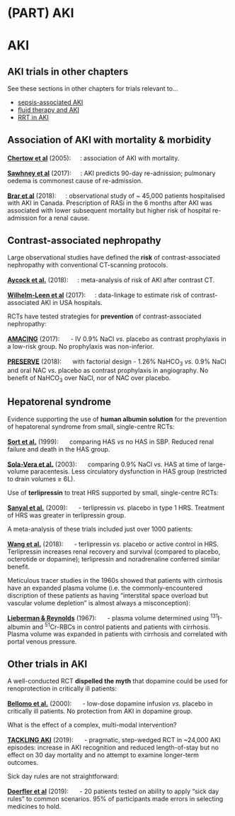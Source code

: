 # (PART) AKI {-}

# AKI

## AKI trials in other chapters

See these sections in other chapters for trials relevant to...  

+ [sepsis-associated AKI](#sepsis)  
+ [fluid therapy and AKI](#fluids)  
+ [RRT in AKI](#acute_RRT)    


## Association of AKI with mortality & morbidity

[**Chertow et al**](https://www.ncbi.nlm.nih.gov/pubmed/16177006) (2005): ![](Logo_OBS.png){height=1.2em}: association of AKI with mortality.  

[**Sawhney et al**](https://www.ncbi.nlm.nih.gov/pubmed/28061831) (2017): ![](Logo_OBS.png){height=1.2em}: AKI predicts 90-day re-adnission; pulmonary oedema is commonest cause of re-admission.  

[**Brar et al**](https://www.ncbi.nlm.nih.gov/pubmed/30422153) (2018): ![](Logo_OBS.png){height=1.2em}: observational study of \~ 45,000 patients hospitalised with AKI in Canada.  Prescription of RASi in the 6 months after AKI was associated with lower subsequent mortality but higher risk of hospital re-admission for a renal cause.  


## Contrast-associated nephropathy

Large observational studies have defined the **risk** of contrast-associated nephropathy with conventional CT-scanning protocols.  

[**Aycock et al.**](https://www.ncbi.nlm.nih.gov/pubmed/28811122) (2018): ![](Logo_OBS.png){height=1.2em}: meta-analysis of risk of AKI after contrast CT.  

[**Wilhelm-Leen et al**](https://www.ncbi.nlm.nih.gov/pubmed/27688297) (2017): ![](Logo_OBS.png){height=1.2em}: data-linkage to estimate risk of contrast-associated AKI in USA hospitals.  


RCTs have tested strategies for **prevention** of contrast-associated nephropathy:

[**AMACING**](https://www.ncbi.nlm.nih.gov/pubmed/28233565) (2017): ![](Logo_RCT.png){height=1.2em} - IV 0.9% NaCl *vs.* placebo as contrast prophylaxis in a low-risk group.  No prophylaxis was non-inferior.  

[**PRESERVE**](https://www.ncbi.nlm.nih.gov/pubmed/29130810) (2018): ![](Logo_RCT.png){height=1.2em} with factorial design - 1.26% NaHCO~3~ *vs.* 0.9% NaCl and oral NAC *vs.* placebo as contrast prophylaxis in angiography. No benefit of NaHCO~3~ over NaCl, nor of NAC over placebo.  


## Hepatorenal syndrome

Evidence supporting the use of **human albumin solution** for the prevention of hepatorenal syndrome from small, single-centre RCTs:

[**Sort et al.**](https://www.ncbi.nlm.nih.gov/pubmed/10432325) (1999): ![](Logo_RCT.png){height=1.2em} comparing HAS *vs* no HAS in SBP. Reduced renal failure and death in the HAS group.  

[**Sola-Vera et al.**](https://www.ncbi.nlm.nih.gov/pubmed/12717396) (2003): ![](Logo_RCT.png){height=1.2em} comparing 0.9% NaCl *vs.* HAS at time of large-volume paracentesis. Less circulatory dysfunction in HAS group (restricted to drain volumes $\geq$ 6L).  

Use of **terlipressin** to treat HRS supported by small, single-centre RCTs:

[**Sanyal et al.**](https://www.ncbi.nlm.nih.gov/pubmed/18471513) (2009): ![](Logo_RCT.png){height=1.2em} - terlipressin *vs.* placebo in type 1 HRS. Treatment of HRS was greater in terlipressin group.  

A meta-analysis of these trials included just over 1000 patients: 

[**Wang et al.**](https://www.ncbi.nlm.nih.gov/pubmed/29668606) (2018): ![](Logo_MET.png){height=1.2em} - terlipressin *vs.* placebo or active control in HRS. Terlipressin increases renal recovery and survival (compared to placebo, octerotide or dopamine); terlipressin and noradrenaline conferred similar benefit.   


Meticulous tracer studies in the 1960s showed that patients with cirrhosis have an expanded plasma volume (i.e. the commonly-encountered discription of these patients as having "interstital space overload but vascular volume depletion" is almost always a misconception): 

[**Lieberman & Reynolds**](https://www.ncbi.nlm.nih.gov/pubmed/16695918) (1967): ![](Logo_PHY.png){height=1.2em} - plasma volume determined using ^131^I-albumin and ^51^Cr-RBCs in control patients and patients with cirrhosis.  Plasma volume was expanded in patients with cirrhosis and correlated with portal venous pressure.  

## Other trials in AKI

A well-conducted RCT **dispelled the myth** that dopamine could be used for renoprotection in critically ill patients:

[**Bellomo et al.**](https://www.ncbi.nlm.nih.gov/pubmed/11191541) (2000): ![](Logo_RCT.png){height=1.2em} - low-dose dopamine infusion *vs.* placebo in critically ill patients.  No protection from AKI in dopamine group.   


What is the effect of a complex, multi-modal intervention?  

[**TACKLING AKI**](https://www.ncbi.nlm.nih.gov/pubmed/31058607) (2019): ![](Logo_RCT.png){height=1.2em} - pragmatic, step-wedged RCT in ~24,000 AKI episodes: increase in AKI recognition and reduced length-of-stay but no effect on 30 day mortality and no attempt to examine longer-term outcomes.  


Sick day rules are not straightforward:

[**Doerfler et al**](https://www.ncbi.nlm.nih.gov/pubmed/30867156) (2019): ![](Logo_OBS.png){height=1.2em} - 20 patients tested on ability to apply "sick day rules" to common scenarios.  95% of participants made errors in selecting medicines to hold.  